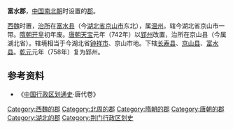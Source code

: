 '''富水郡'''，[[中国|中国]][[南北朝|南北朝]]时设置的[[郡|郡]]。

[[西魏|西魏]]时置，[[治所|治所]]在[[富水县|富水县]]（今[[湖北省|湖北省]][[京山市|京山市]]东北），属[[温州_(西魏)|温州]]。辖今湖北省京山市一带。[[隋朝|隋朝]][[开皇|开皇]]初年废。[[唐朝|唐朝]][[天宝_(唐朝)|天宝]]元年（742年）以[[郢州_(西魏)|郢州]]改置，治所在京山县（今属湖北省）。辖境相当于今湖北省[[钟祥市|钟祥市]]、京山市地。下辖[[长寿县|长寿县]]、[[京山县|京山县]]、[[富水县|富水县]]。[[乾元_(唐朝)|乾元]]元年（758年）复为郢州。

== 参考资料 ==
* 《[[中国行政区划通史|中国行政区划通史]]·唐代卷》
{{DEFAULTSORT:F}}
[[Category:西魏的郡|Category:西魏的郡]]
[[Category:北周的郡|Category:北周的郡]]
[[Category:隋朝的郡|Category:隋朝的郡]]
[[Category:唐朝的郡|Category:唐朝的郡]]
[[Category:湖北的郡|Category:湖北的郡]]
[[Category:荆门行政区划史|Category:荆门行政区划史]]